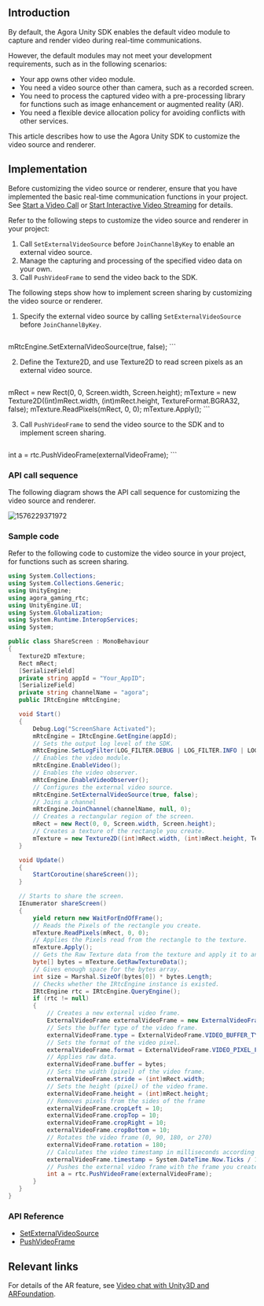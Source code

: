 <PlatformWrapper platform="unity">

## Introduction

By default, the Agora Unity SDK enables the default video module to capture and render video during real-time communications.

However, the default modules may not meet your development requirements, such as in the following scenarios:

- Your app owns other video module.
- You need a video source other than camera, such as a recorded screen.
- You need to process the captured video with a pre-processing library for functions such as image enhancement or augmented reality (AR).
- You need a flexible device allocation policy for avoiding conflicts with other services.

This article describes how to use the Agora Unity SDK to customize the video source and renderer.

## Implementation

Before customizing the video source or renderer, ensure that you have implemented the basic real-time communication functions in your project. See [Start a Video Call](/3.x/video-calling/quickstart-guide/get-started-sdk) or [Start Interactive Video Streaming](/en/3.x/interactive-live-streaming/quickstart-guide/start-video-streaming) for details.

Refer to the following steps to customize the video source and renderer in your project:

1. Call `SetExternalVideoSource` before `JoinChannelByKey` to enable an external video source.
2. Manage the capturing and processing of the specified video data on your own.
3. Call `PushVideoFrame` to send the video back to the SDK.

The following steps show how to implement screen sharing by customizing the video source or renderer.

1. Specify the external video source by calling `SetExternalVideoSource` before `JoinChannelByKey`.

   ```csharp
mRtcEngine.SetExternalVideoSource(true, false);
	 ```

2. Define the Texture2D, and use Texture2D to read screen pixels as an external video source.

   ```csharp
mRect = new Rect(0, 0, Screen.width, Screen.height);
mTexture = new Texture2D((int)mRect.width, (int)mRect.height, TextureFormat.BGRA32, false);
mTexture.ReadPixels(mRect, 0, 0);
mTexture.Apply();
	 ```

3. Call `PushVideoFrame` to send the video source to the SDK and to implement screen sharing.

   ```csharp
int a = rtc.PushVideoFrame(externalVideoFrame);
	 ```


### API call sequence

The following diagram shows the API call sequence for customizing the video source and renderer.

![1576229371972](https://web-cdn.agora.io/docs-files/1576229371972)

### Sample code

Refer to the following code to customize the video source in your project, for functions such as screen sharing.

```csharp
using System.Collections;
using System.Collections.Generic;
using UnityEngine;
using agora_gaming_rtc;
using UnityEngine.UI;
using System.Globalization;
using System.Runtime.InteropServices;
using System;

public class ShareScreen : MonoBehaviour
{
   Texture2D mTexture;
   Rect mRect;
   [SerializeField]
   private string appId = "Your_AppID";
   [SerializeField]
   private string channelName = "agora";
   public IRtcEngine mRtcEngine;

   void Start()
   {
       Debug.Log("ScreenShare Activated");
       mRtcEngine = IRtcEngine.GetEngine(appId);
       // Sets the output log level of the SDK.
       mRtcEngine.SetLogFilter(LOG_FILTER.DEBUG | LOG_FILTER.INFO | LOG_FILTER.WARNING | LOG_FILTER.ERROR | LOG_FILTER.CRITICAL);
       // Enables the video module.
       mRtcEngine.EnableVideo();
       // Enables the video observer.
       mRtcEngine.EnableVideoObserver();
       // Configures the external video source.
       mRtcEngine.SetExternalVideoSource(true, false);
       // Joins a channel
       mRtcEngine.JoinChannel(channelName, null, 0);
       // Creates a rectangular region of the screen.
       mRect = new Rect(0, 0, Screen.width, Screen.height);
       // Creates a texture of the rectangle you create.
       mTexture = new Texture2D((int)mRect.width, (int)mRect.height, TextureFormat.BGRA32, false);
   }

   void Update()
   {
       StartCoroutine(shareScreen());
   }

   // Starts to share the screen.
   IEnumerator shareScreen()
   {
       yield return new WaitForEndOfFrame();
       // Reads the Pixels of the rectangle you create.
       mTexture.ReadPixels(mRect, 0, 0);
       // Applies the Pixels read from the rectangle to the texture.
       mTexture.Apply();
       // Gets the Raw Texture data from the texture and apply it to an array of bytes.
       byte[] bytes = mTexture.GetRawTextureData();
       // Gives enough space for the bytes array.
       int size = Marshal.SizeOf(bytes[0]) * bytes.Length;
       // Checks whether the IRtcEngine instance is existed.
       IRtcEngine rtc = IRtcEngine.QueryEngine();
       if (rtc != null)
       {
           // Creates a new external video frame.
           ExternalVideoFrame externalVideoFrame = new ExternalVideoFrame();
           // Sets the buffer type of the video frame.
           externalVideoFrame.type = ExternalVideoFrame.VIDEO_BUFFER_TYPE.VIDEO_BUFFER_RAW_DATA;
           // Sets the format of the video pixel.
           externalVideoFrame.format = ExternalVideoFrame.VIDEO_PIXEL_FORMAT.VIDEO_PIXEL_BGRA;
           // Applies raw data.
           externalVideoFrame.buffer = bytes;
           // Sets the width (pixel) of the video frame.
           externalVideoFrame.stride = (int)mRect.width;
           // Sets the height (pixel) of the video frame.
           externalVideoFrame.height = (int)mRect.height;
           // Removes pixels from the sides of the frame
           externalVideoFrame.cropLeft = 10;
           externalVideoFrame.cropTop = 10;
           externalVideoFrame.cropRight = 10;
           externalVideoFrame.cropBottom = 10;
           // Rotates the video frame (0, 90, 180, or 270)
           externalVideoFrame.rotation = 180;
           // Calculates the video timestamp in milliseconds according to the system time.
           externalVideoFrame.timestamp = System.DateTime.Now.Ticks / 10000;
           // Pushes the external video frame with the frame you create.
           int a = rtc.PushVideoFrame(externalVideoFrame);
       }
   }
}
```

### API Reference

- [SetExternalVideoSource](https://api-ref.agora.io/en/video-sdk/unity/3.x/classagora__gaming__rtc_1_1_i_rtc_engine.html#aae4a31d2375ed620605360ae1199eee8)
- [PushVideoFrame](https://api-ref.agora.io/en/video-sdk/unity/3.x/classagora__gaming__rtc_1_1_i_rtc_engine.html#af9e8d34e2a1ac07b8984fb6181a6ab81)

## Relevant links
For details of the AR feature, see [Video chat with Unity3D and ARFoundation](https://www.agora.io/en/blog/video-chat-with-unity3d-the-arfoundation-version).

</PlatformWrapper>